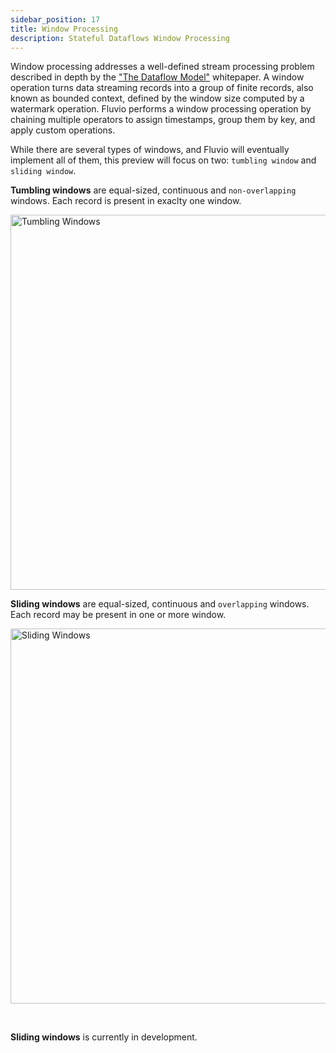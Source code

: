 ```yaml
---
sidebar_position: 17
title: Window Processing
description: Stateful Dataflows Window Processing
---
```


Window processing addresses a well-defined stream processing problem described in depth by the ["The Dataflow Model"] whitepaper. A window operation turns data streaming records into a group of finite records, also known as bounded context, defined by the window size computed by a watermark operation. Fluvio performs a window processing operation by chaining multiple operators to assign timestamps, group them by key, and apply custom operations.

While there are several types of windows, and Fluvio will eventually implement all of them, this preview will focus on two: `tumbling window` and `sliding window`.

**Tumbling windows** are equal-sized, continuous and `non-overlapping` windows. Each record is present in exaclty one window.

<img src="/img/docs/sdf/ss-tumbling-window.svg" alt="Tumbling Windows"
   className="docimg" width="600" />

**Sliding windows** are equal-sized, continuous and `overlapping` windows. Each record may be present in one or more window.

<img src="/img/docs/sdf/ss-sliding-window.svg" alt="Sliding Windows"
  className="docimg" width="600" />

<br />

**Sliding windows** is currently in development.


["The Dataflow Model"]: https://storage.googleapis.com/pub-tools-public-publication-data/pdf/43864.pdf
